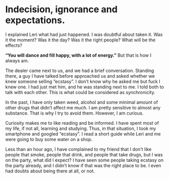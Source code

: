 # Indecision, ignorance and expectations.  {#indecision}

I explained Leri what had just happened. I was doubtful about taken it. Was it the moment? Was it the day? Was it the right people? What will be the effects?

**"You will dance and fill happy, with a lot of energy."** But that is how I always am. 

The dealer came next to us, and we had a brief conversation. Standing there, a guy I have talked before approached us and asked whether we knew someone selling “ecstasy”. I don’t know why he asked me but fuck I knew one. I had just met him, and he was standing next to me. I told both to talk with each other. This is what could be considered as synchronicity.

In the past, I have only taken weed, alcohol and some minimal amount of other drugs that didn’t affect me much. I am pretty sensitive to almost any substance. That is why I try to avoid them.  However, I am curious. 

Curiosity makes me to like reading and be informed. I have spent most of my life, if not all, learning and studying. Thus, in that situation, I took my smartphone and googled “ecstasy”. I read a short guide while Leri and me were going to buy some water on a shop. 

Less than an hour ago, I have complained to my friend that I don’t like people that smoke, people that drink, and people that take drugs, but I was on the party, what did I expect? I have seen some people taking ecstasy on the party already, and I didn’t know if that was the right place to be. I even had doubts about being there at all, or not. 
